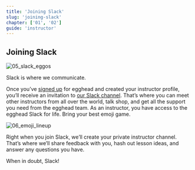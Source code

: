 ```yaml
---
title: 'Joining Slack'
slug: 'joining-slack'
chapter: ['01', '02']
guide: 'instructor'
---
```


## Joining Slack

![05_slack_eggos](../../../images/illustrations/ch1_s2_joining-slack.png)

Slack is where we communicate.

Once you’ve [signed up](http://egghead.io/) for egghead and created your instructor profile, you’ll receive an invitation to [our Slack channel](#egghead-on-slack). That’s where you can meet other instructors from all over the world, talk shop, and get all the support you need from the egghead team. As an instructor, you have access to the egghead Slack for life. Bring your best emoji game.

![06_emoji_lineup](../../../images/illustrations/ch1_s2_emoji-lineup.png)

Right when you join Slack, we’ll create your private instructor channel. That’s where we’ll share feedback with you, hash out lesson ideas, and answer any questions you have.

When in doubt, Slack!
